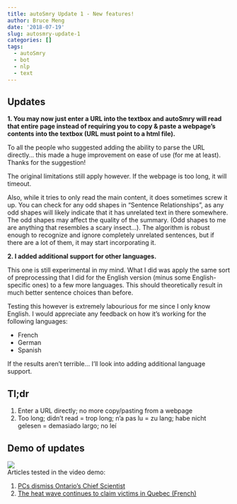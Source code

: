```yaml
---
title: autoSmry Update 1 - New features!
author: Bruce Meng
date: '2018-07-19'
slug: autosmry-update-1
categories: []
tags:
  - autoSmry
  - bot
  - nlp
  - text
---
```


## Updates

**1. You may now just enter a URL into the textbox and autoSmry will read that entire page instead of requiring you to copy & paste a webpage's contents into the textbox (URL must point to a html file).**

To all the people who suggested adding the ability to parse the URL directly... this made a huge improvement on ease of use (for me at least). Thanks for the suggestion!

The original limitations still apply however. If the webpage is too long, it will timeout.

Also, while it tries to only read the main content, it does sometimes screw it up. You can check for any odd shapes in "Sentence Relationships", as any odd shapes will likely indicate that it has unrelated text in there somewhere. The odd shapes may affect the quality of the summary. (Odd shapes to me are anything that resembles a scary insect...). The algorithm is robust enough to recognize and ignore completely unrelated sentences, but if there are a lot of them, it may start incorporating it.

**2. I added additional support for other languages.** 

This one is still experimental in my mind. What I did was apply the same sort of preprocessing that I did for the English version (minus some English-specific ones) to a few more languages. This should theoretically result in much better sentence choices than before.

Testing this however is extremely labourious for me since I only know English. I would appreciate any feedback on how it's working for the following languages:

* French
* German
* Spanish

If the results aren't terrible... I'll look into adding additional language support. 

## Tl;dr

1. Enter a URL directly; no more copy/pasting from a webpage
2. Too long; didn't read = 
trop long; n'a pas lu = zu lang; habe nicht gelesen = demasiado largo; no leí

## Demo of updates

![](/img/autosmry.update.1/autosmry.update.1.canada.gif)
<br>
Articles tested in the video demo:

1. [PCs dismiss Ontario's Chief Scientist](https://www.theglobeandmail.com/canada/article-doug-ford-fires-ontarios-chief-scientist/)
3. [The heat wave continues to claim victims in Quebec (French)](https://www.lesoleil.com/actualite/sante/la-vague-de-chaleur-continue-de-faire-des-victimes-au-quebec-f4f5436aea107534cc1ff3f41a9f64a5)